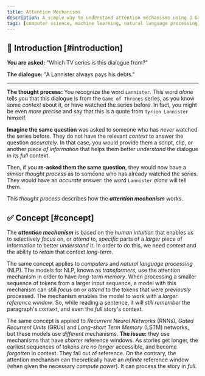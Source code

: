 ```yaml
---
title: Attention Mechanisms
description: A simple way to understand attention mechanisms using a Game of Thrones analogy.
tags: [computer science, machine learning, natural language processing]
---
```


## 🍿 Introduction [#introduction]

<b>You are asked:</b> "Which TV series is this dialogue from?"

<b>The dialogue:</b> "A Lannister always pays his debts."

---

<b>The thought process:</b> You recognize the word `Lannister`. This word
<i>alone</i> tells you that this dialogue is from the `Game of Thrones` series, as
you know some <i>context</i> about it, or have watched the series before. In fact,
you might be even <i>more precise</i> and say that this is a quote from `Tyrion Lannister`
himself.

<b>Imagine the same question</b> was asked to someone who has <i>never</i> watched
the series before. They do not have the relevant <i>context</i> to answer the question
<i>accurately</i>. In that case, you would provide them a script, clip, or
another <i>piece of information</i> that helps them better <i>understand</i> the
dialogue in its <i>full</i> context.

Then, if you <b>re-asked them the same question</b>, they would now have a <i>similar thought process</i> as to someone who has already watched the series. They would have an <i>accurate</i> answer: the word `Lannister` <i>alone</i> will tell them.

This <i>thought process</i> describes how the <i><b>attention mechanism</b></i> works.

## ✅ Concept [#concept]

The <i><b>attention mechanism</b></i> is based on the <i>human intuition</i> that enables us to selectively <i>focus</i> on, or <i>attend</i> to, <i>specific</i> parts of a <i>larger</i> piece of information to better <i>understand</i> it. In order to do this, we need <i>context</i> and the ability to <i>retain</i> that context <i>long-term</i>.

The same concept applies to <i>computers</i> and <i>natural language processing</i> (NLP). The models for NLP, known as <i>transformers</i>, use the attention mechanism in order to have <i>long-term memory</i>. When processing a smaller sequence of tokens from a larger input sequence, a model with this mechanism can still <i>focus</i> on or <i>attend</i> to the tokens that were <i>previously</i> processed. The mechanism enables the model to work with a <i>larger reference window</i>. So, while reading a sentence, it will <i>still remember</i> the paragraph's context, and even the <i>full</i> story's context.

The same concept is applied to <i>Recurrent Neural Networks</i> (RNNs), <i>Gated Recurrent Units</i> (GRUs) and <i>Long-short Term Memory</i> (LSTM) networks, but these models use <i>different</i> mechanisms. <b>The issue:</b> they use mechanisms that have <i>shorter</i> reference windows. As stories get longer, the earliest sequences of tokens are <i>no longer</i> accessible, and become <i>forgotten</i> in context. They fall out of reference. On the contrary, the attention mechanism can theoretically have an <i>infinite</i> reference window (when given the necessary <i>compute power</i>). It can process the story in <i>full</i>.
